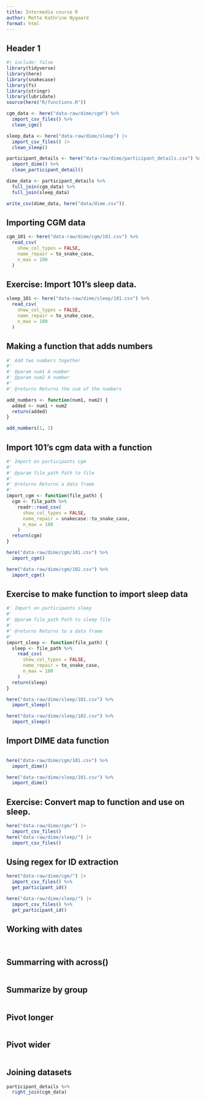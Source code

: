 ```yaml
---
title: Intermedia course R
author: Mette Kathrine Nygaard
format: html
---
```


## Header 1

```r
#| include: false
library(tidyverse)
library(here)
library(snakecase)
library(fs)
library(stringr)
library(lubridate)
source(here("R/functions.R"))

cgm_data <- here("data-raw/dime/cgm") %>%
  import_csv_files() %>%
  clean_cgm()

sleep_data <- here("data-raw/dime/sleep") |>
  import_csv_files() |>
  clean_sleep()

participant_details <- here("data-raw/dime/participant_details.csv") %>%
  import_dime() %>%
  clean_participant_detail()

dime_data <- participant_details %>%
  full_join(cgm_data) %>%
  full_join(sleep_data)

write_csv(dime_data, here("data/dime.csv"))
```


## Importing CGM data

```r
cgm_101 <- here("data-raw/dime/cgm/101.csv") %>%
  read_csv(
    show_col_types = FALSE,
    name_repair = to_snake_case,
    n_max = 100
  )
```

## Exercise: Import 101's sleep data.
```r
sleep_101 <- here("data-raw/dime/sleep/101.csv") %>%
  read_csv(
    show_col_types = FALSE,
    name_repair = to_snake_case,
    n_max = 100
  )
```

## Making a function that adds numbers

```r
#' Add two numbers together
#'
#' @param num1 A number
#' @param num2 A number
#'
#' @returns Returns the sum of the numbers

add_numbers <- function(num1, num2) {
  added <- num1 + num2
  return(added)
}

add_numbers(1, 2)
```

## Import 101's cgm data with a function

```r
#' Import on participants cgm
#'
#' @param file_path Path to file
#'
#' @returns Returns a data frame
#'
import_cgm <- function(file_path) {
  cgm <- file_path %>%
    readr::read_csv(
      show_col_types = FALSE,
      name_repair = snakecase::to_snake_case,
      n_max = 100
    )
  return(cgm)
}

here("data-raw/dime/cgm/101.csv") %>%
  import_cgm()

here("data-raw/dime/cgm/102.csv") %>%
  import_cgm()
```
 
## Exercise to make function to import sleep data
 
```r
#' Import on participants sleep
#'
#' @param file_path Path to sleep file
#'
#' @returns Returns to a data frame
#'
import_sleep <- function(file_path) {
  sleep <- file_path %>%
    read_csv(
      show_col_types = FALSE,
      name_repair = to_snake_case,
      n_max = 100
    )
  return(sleep)
}

here("data-raw/dime/sleep/101.csv") %>%
  import_sleep()

here("data-raw/dime/sleep/102.csv") %>%
  import_sleep()
```
## Import DIME data function

```r
```

```r
here("data-raw/dime/cgm/101.csv") %>%
  import_dime()

here("data-raw/dime/sleep/101.csv") %>%
  import_dime()
```

## Exercise: Convert map to function and use on sleep.

```r
here("data-raw/dime/cgm/") |>
  import_csv_files()
here("data-raw/dime/sleep/") |>
  import_csv_files()
```


## Using regex for ID extraction


```r
here("data-raw/dime/cgm/") |>
  import_csv_files() %>%
  get_participant_id()

here("data-raw/dime/sleep/") |>
  import_csv_files() %>%
  get_participant_id()
```

## Working with dates

```r
```

```r
```


## Summarring with across()

```r
```

## Summarize by group

```r
```

##  Pivot longer

```r
```

## Pivot wider

```r
```

## Joining datasets

```r
participant_details %>%
  right_join(cgm_data)
```

```r
```
